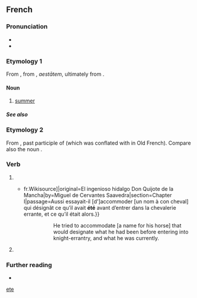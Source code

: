 {{also|ete|-ete|-eté}}
==French==

===Pronunciation===
* {{fr-IPA}}
* {{audio|Fr-été-fr CA.ogg|audio|lang=fr}}

===Etymology 1===
From {{inh|fr|fro|esté}}, from {{inh|fr|la|aestās}}, ''aestātem'', ultimately from {{der|fr|ine-pro|*h₂eydʰ-||burn; fire}}.

====Noun====
{{fr-noun|m}}

# [[summer]]

=====See also=====
{{table:seasons/fr}}

===Etymology 2===
From {{etyl|la|fr}} {{m|la|stātus}}, past participle of {{m|la|stō}} (which was conflated with {{m|la|sum}} in Old French). Compare also the noun {{doublet|fr|état|notext=1}}.

===Verb===
{{fr-past participle|intr=1}}

# {{inflection of|être||past|part|lang=fr}}
#* {{quote-book|lang=fr|year=1837|author=Louis Viardot|title=L’Ingénieux Hidalgo Don Quichotte de la Manche|url=[s:fr: L’Ingénieux Hidalgo Don Quichotte de la Manche{{!}}fr.Wikisource]|original=El ingenioso hidalgo Don Quijote de la Mancha|by=Miguel de Cervantes Saavedra|section=Chapter I|passage=Aussi essayait-il [d']accommoder [un nom à con cheval] qui désignât ce qu’il avait '''été''' avant d’entrer dans la chevalerie errante, et ce qu’il était alors.}}
#*:: He tried to accommodate [a name for his horse] that would designate what he had been before entering into knight-errantry, and what he was currently.
# {{lb|fr|Louisiana French}} {{inflection of|aller||past|part|lang=fr}}

===Further reading===
* {{R:TLFi}}

[[Category:French palindromes|ete]]